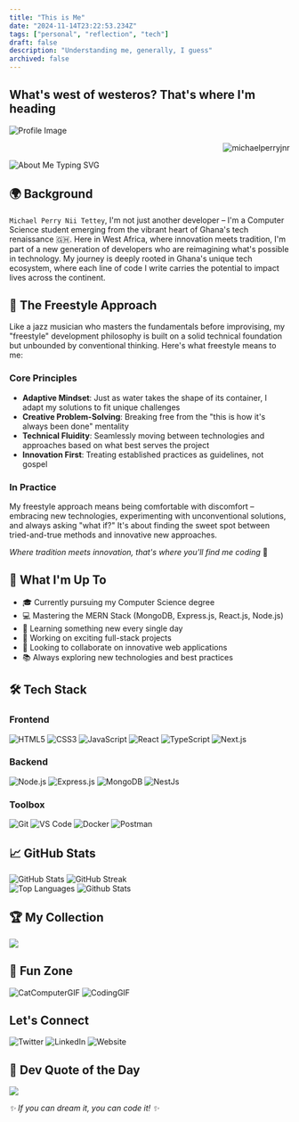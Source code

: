 ```yaml
---
title: "This is Me"
date: "2024-11-14T23:22:53.234Z"
tags: ["personal", "reflection", "tech"]
draft: false
description: "Understanding me, generally, I guess"
archived: false
---
```


## What's west of westeros? That's where I'm heading

![Profile Image](https://theniitettey.live/api/og/profile)

<p align="right">
  <img
    src="https://komarev.com/ghpvc/?username=michaelperryjnr&base=24000&label=Profile%20views&color=blue&style=flat-square"
    alt="michaelperryjnr"
  />
</p>

<div align="left">
  <img
    src="https://readme-typing-svg.herokuapp.com?font=Fira+Code&pause=1000&color=2196F3&center=false&vCenter=true&width=435&lines=Passionate+Developer;Creative+Thinker;Problem+Solver;Tech+Enthusiast"
    alt="About Me Typing SVG"
  />
</div>

## 🌍 Background

`Michael Perry Nii Tettey`, I'm not just another developer – I'm a Computer Science student emerging from the vibrant heart of Ghana's tech renaissance 🇬🇭. Here in West Africa, where innovation meets tradition, I'm part of a new generation of developers who are reimagining what's possible in technology. My journey is deeply rooted in Ghana's unique tech ecosystem, where each line of code I write carries the potential to impact lives across the continent.

## 🎨 The Freestyle Approach

Like a jazz musician who masters the fundamentals before improvising, my "freestyle" development philosophy is built on a solid technical foundation but unbounded by conventional thinking. Here's what freestyle means to me:

### Core Principles

- **Adaptive Mindset**: Just as water takes the shape of its container, I adapt my solutions to fit unique challenges
- **Creative Problem-Solving**: Breaking free from the "this is how it's always been done" mentality
- **Technical Fluidity**: Seamlessly moving between technologies and approaches based on what best serves the project
- **Innovation First**: Treating established practices as guidelines, not gospel

### In Practice

My freestyle approach means being comfortable with discomfort – embracing new technologies, experimenting with unconventional solutions, and always asking "what if?" It's about finding the sweet spot between tried-and-true methods and innovative new approaches.

_Where tradition meets innovation, that's where you'll find me coding_ 🚀

## 🚀 What I'm Up To

- 🎓 Currently pursuing my Computer Science degree
- 💻 Mastering the MERN Stack (MongoDB, Express.js, React.js, Node.js)
- 🌱 Learning something new every single day
- 🔭 Working on exciting full-stack projects
- 👯 Looking to collaborate on innovative web applications
- 📚 Always exploring new technologies and best practices

## 🛠️ Tech Stack

<h3 className="-mb-4">Frontend</h3>
<div className=" flex flex-row items-left gap-2 -mb-6 flex-wrap">

<img
  src="https://img.shields.io/badge/HTML5-E34F26?style=for-the-badge&logo=html5&logoColor=white"
  alt="HTML5"
/>
<img
  src="https://img.shields.io/badge/CSS3-1572B6?style=for-the-badge&logo=css3&logoColor=white"
  alt="CSS3"
/>
<img
  src="https://img.shields.io/badge/JavaScript-F7DF1E?style=for-the-badge&logo=javascript&logoColor=black"
  alt="JavaScript"
/>
<img
  src="https://img.shields.io/badge/React-20232A?style=for-the-badge&logo=react&logoColor=61DAFB"
  alt="React"
/>
<img
  src="https://img.shields.io/badge/TypeScript-007ACC?style=for-the-badge&logo=typescript&logoColor=white"
  alt="TypeScript"
/>
<img
  src="https://img.shields.io/badge/Next.js-000000?style=for-the-badge&logo=next.js&logoColor=white"
  alt="Next.js"
/>
</div>

<h3 className="-mb-4">Backend</h3>
<div className=" flex flex-row items-left gap-2 -mb-6 flex-wrap">

<img
  src="https://img.shields.io/badge/Node.js-43853D?style=for-the-badge&logo=node.js&logoColor=white"
  alt="Node.js"
/>
<img
  src="https://img.shields.io/badge/Express.js-404D59?style=for-the-badge"
  alt="Express.js"
/>
<img
  src="https://img.shields.io/badge/MongoDB-4EA94B?style=for-the-badge&logo=mongodb&logoColor=white"
  alt="MongoDB"
/>
<img
  src="https://img.shields.io/badge/Nest.js-000000?style=for-the-badge&logo=nest.js&logoColor=white"
  alt="NestJs"
/>
</div>
<h3 className="-mb-4">Toolbox</h3>

<div className=" flex flex-row items-left gap-2 -mb-6 flex-wrap">

<img
  src="https://img.shields.io/badge/Git-F05032?style=for-the-badge&logo=git&logoColor=white"
  alt="Git"
/>
<img
  src="https://img.shields.io/badge/VS_Code-0078D4?style=for-the-badge&logo=visual%20studio%20code&logoColor=white"
  alt="VS Code"
/>
<img
  src="https://img.shields.io/badge/Docker-2496ED?style=for-the-badge&logo=docker&logoColor=white"
  alt="Docker"
/>
<img
  src="https://img.shields.io/badge/Postman-FF6C37?style=for-the-badge&logo=postman&logoColor=white"
  alt="Postman"
/>

</div>

## 📈 GitHub Stats

<div align="left">
  <img
    src="https://github-readme-stats.vercel.app/api?username=michaelperryjnr&show_icons=true&theme=radical"
    alt="GitHub Stats"
  />
  <img
    src="https://github-readme-streak-stats.herokuapp.com/?user=michaelperryjnr&theme=radical"
    alt="GitHub Streak"
  />
</div>

<div className="flex flex-row items-left gap-2 flex-wrap">
  <img
    src="https://github-readme-stats.vercel.app/api/top-langs/?username=michaelperryjnr&layout=compact&theme=radical"
    alt="Top Languages"
  />
  <img
    src="https://github-profile-summary-cards.vercel.app/api/cards/profile-details?username=michaelperryjnr&theme=radical"
    alt="Github Stats"
  />
</div>

## 🏆 My Collection

<div className="flex item-left">
  <img
    width={1000}
    height={1000}
    src="https://github-profile-trophy.vercel.app/?username=michaelperryjnr&column=7&theme=gruvbox&no-frame=true"
  />
</div>

## 🎨 Fun Zone

![CatComputerGIF](https://github.com/MastooraTurkmen/MastooraTurkmen/assets/132576850/4f51607c-7b3b-445a-bd5e-320f11a81eed)
![CodingGIF](https://github.com/MastooraTurkmen/MastooraTurkmen/assets/132576850/ddec8b62-1039-42d3-a361-46dcc1338b07)

<h2 className="-mb-4">Let's Connect</h2>

<div className="flex flex-row items-left gap-2">
  <Link href="https://twitter.com/theniitettey" target="_blank">
    <img
      src="https://img.shields.io/badge/Twitter-1DA1F2?style=for-the-badge&logo=twitter&logoColor=white"
      alt="Twitter"
    />
  </Link>
  <Link href="https://linkedin.com/in/mptettey" target="_blank">
    <img
      src="https://img.shields.io/badge/LinkedIn-0077B5?style=for-the-badge&logo=linkedin&logoColor=white"
      alt="LinkedIn"
    />
  </Link>
  <Link href="https://theniitettey.live" target="_blank">
    <img
      src="https://img.shields.io/badge/Website-FF7139?style=for-the-badge&logo=Firefox-Browser&logoColor=white"
      alt="Website"
    />
  </Link>
</div>

## 💭 Dev Quote of the Day

<div align="left" className="rounded-xl">
  
<img src="https://quotes-github-readme.vercel.app/api?type=horizontal&theme=radical" />

</div>

_✨ If you can dream it, you can code it! ✨_

